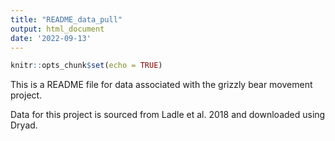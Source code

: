 ```yaml
---
title: "README_data_pull"
output: html_document
date: '2022-09-13'
---
```


```r
knitr::opts_chunk$set(echo = TRUE)
```

This is a README file for data associated with the grizzly bear movement project.

Data for this project is sourced from Ladle et al. 2018 and downloaded using Dryad. 
